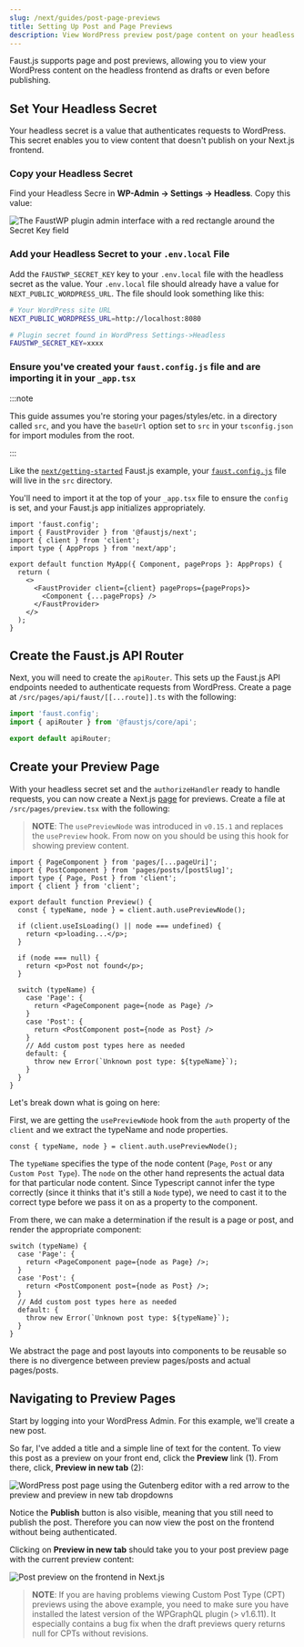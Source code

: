 ```yaml
---
slug: /next/guides/post-page-previews
title: Setting Up Post and Page Previews
description: View WordPress preview post/page content on your headless frontend with Faust.js
---
```


Faust.js supports page and post previews, allowing you to view your WordPress content on the headless frontend as drafts or even before publishing.

## Set Your Headless Secret

Your headless secret is a value that authenticates requests to WordPress. This secret enables you to view content that doesn't publish on your Next.js frontend.

### Copy your Headless Secret

Find your Headless Secre in **WP-Admin -> Settings -> Headless**. Copy this value:

<img
  src="/docs/img/headless-admin-secret.png"
  alt="The FaustWP plugin admin interface with a red rectangle around the Secret Key field"
/>

### Add your Headless Secret to your `.env.local` File

Add the `FAUSTWP_SECRET_KEY` key to your `.env.local` file with the headless secret as the value. Your `.env.local` file should already have a value for `NEXT_PUBLIC_WORDPRESS_URL`. The file should look something like this:

```bash title=.env.local {13}
# Your WordPress site URL
NEXT_PUBLIC_WORDPRESS_URL=http://localhost:8080

# Plugin secret found in WordPress Settings->Headless
FAUSTWP_SECRET_KEY=xxxx
```

### Ensure you've created your `faust.config.js` file and are importing it in your `_app.tsx`

:::note

This guide assumes you're storing your pages/styles/etc. in a directory called `src`, and you have the `baseUrl` option set to `src` in your `tsconfig.json` for import modules from the root.

:::

Like the [`next/getting-started`](https://github.com/wpengine/faustjs/tree/main/examples/next/getting-started) Faust.js example, your [`faust.config.js`](https://github.com/wpengine/faustjs/blob/main/examples/next/getting-started/src/faust.config.js) file will live in the `src` directory.

You'll need to import it at the top of your `_app.tsx` file to ensure the `config` is set, and your Faust.js app initializes appropriately.

```tsx title=src/pages/_app.tsx {1}
import 'faust.config';
import { FaustProvider } from '@faustjs/next';
import { client } from 'client';
import type { AppProps } from 'next/app';

export default function MyApp({ Component, pageProps }: AppProps) {
  return (
    <>
      <FaustProvider client={client} pageProps={pageProps}>
        <Component {...pageProps} />
      </FaustProvider>
    </>
  );
}
```

## Create the Faust.js API Router

Next, you will need to create the `apiRouter`. This sets up the Faust.js API endpoints needed to authenticate requests from WordPress. Create a page at `/src/pages/api/faust/[[...route]].ts` with the following:

```ts
import 'faust.config';
import { apiRouter } from '@faustjs/core/api';

export default apiRouter;
```

## Create your Preview Page

With your headless secret set and the `authorizeHandler` ready to handle requests, you can now create a Next.js [page](https://nextjs.org/docs/basic-features/pages) for previews. Create a file at `/src/pages/preview.tsx` with the following:

> **NOTE**: The `usePreviewNode` was introduced in `v0.15.1` and replaces the `usePreview` hook.
> From now on you should be using this hook for showing preview content.

```tsx title=src/pages/preview.tsx
import { PageComponent } from 'pages/[...pageUri]';
import { PostComponent } from 'pages/posts/[postSlug]';
import type { Page, Post } from 'client';
import { client } from 'client';

export default function Preview() {
  const { typeName, node } = client.auth.usePreviewNode();

  if (client.useIsLoading() || node === undefined) {
    return <p>loading...</p>;
  }

  if (node === null) {
    return <p>Post not found</p>;
  }

  switch (typeName) {
    case 'Page': {
      return <PageComponent page={node as Page} />
    }
    case 'Post': {
      return <PostComponent post={node as Post} />
    }
    // Add custom post types here as needed
    default: {
      throw new Error(`Unknown post type: ${typeName}`);
    }
  }
}
```

Let's break down what is going on here:

First, we are getting the `usePreviewNode` hook from the `auth` property of the `client` and we extract the typeName and node properties.

```tsx
const { typeName, node } = client.auth.usePreviewNode();
```

The `typeName` specifies the type of the node content (`Page`, `Post` or any `Custom Post Type`).
The `node` on the other hand represents the actual data for that particular node content.
Since Typescript cannot infer the type correctly (since it thinks that it's still a `Node` type), we need to cast it to the correct type before we pass it on as a property to the component.

From there, we can make a determination if the result is a page or post, and render the appropriate component:

```tsx
switch (typeName) {
  case 'Page': {
    return <PageComponent page={node as Page} />;
  }
  case 'Post': {
    return <PostComponent post={node as Post} />;
  }
  // Add custom post types here as needed
  default: {
    throw new Error(`Unknown post type: ${typeName}`);
  }
}
```

We abstract the page and post layouts into components to be reusable so there is no divergence between preview pages/posts and actual pages/posts.

## Navigating to Preview Pages

Start by logging into your WordPress Admin. For this example, we'll create a new post.

So far, I've added a title and a simple line of text for the content. To view this post as a preview on your front end, click the **Preview** link (1). From there, click, **Preview in new tab** (2):

<img
  src="/docs/img/post-preview.png"
  alt="WordPress post page using the Gutenberg editor with a red arrow to the preview and preview in new tab dropdowns"
/>

Notice the **Publish** button is also visible, meaning that you still need to publish the post. Therefore you can now view the post on the frontend without being authenticated.

Clicking on **Preview in new tab** should take you to your post preview page with the current preview content:

<img
  src="/docs/img/post-preview-frontend.png"
  alt="Post preview on the frontend in Next.js"
/>

> **NOTE**: If you are having problems viewing Custom Post Type (CPT) previews using the above example,
> you need to make sure you have installed the latest version of the WPGraphQL plugin (> v1.6.11).
> It especially contains a bug fix when the draft previews query returns null for CPTs without revisions.
